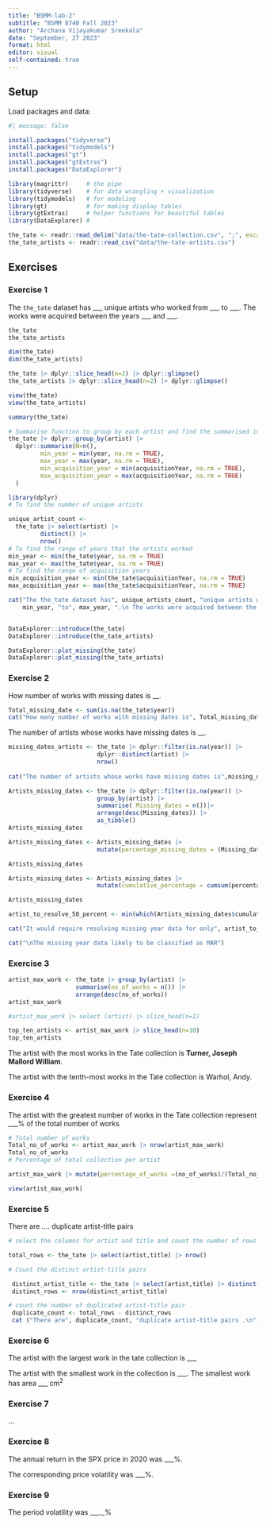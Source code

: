 ```yaml
---
title: "BSMM-lab-2"
subtitle: "BSMM 8740 Fall 2023"
author: "Archana Vijayakumar Sreekala"
date: "September, 27 2023"
format: html
editor: visual
self-contained: true
---
```


## Setup

Load packages and data:

```r
#| message: false

install.packages("tidyverse")
install.packages("tidymodels")
install.packages("gt")
install.packages("gtExtras")
install.packages("DataExplorer")

library(magrittr)     # the pipe
library(tidyverse)    # for data wrangling + visualization
library(tidymodels)   # for modeling
library(gt)           # for making display tables
library(gtExtras)     # helper functions for beautiful tables
library(DataExplorer) #

the_tate <- readr::read_delim("data/the-tate-collection.csv", ";", escape_double = FALSE, trim_ws = TRUE)
the_tate_artists <- readr::read_csv("data/the-tate-artists.csv")
```

## Exercises

### Exercise 1

The `the_tate` dataset has \_\_\_ unique artists who worked from \_\_\_ to \_\_\_. The works were acquired between the years \_\_\_ and \_\_\_.

```r

the_tate
the_tate_artists

dim(the_tate)
dim(the_tate_artists)

the_tate |> dplyr::slice_head(n=2) |> dplyr::glimpse()
the_tate_artists |> dplyr::slice_head(n=2) |> dplyr::glimpse() 

view(the_tate)
view(the_tate_artists)

summary(the_tate)

# Summarise function to group by each artist and find the summarised information 
the_tate |> dplyr::group_by(artist) |>
  dplyr::summarise(N=n(), 
         min_year = min(year, na.rm = TRUE),          
         max_year = max(year, na.rm = TRUE), 
         min_acquisition_year = min(acquisitionYear, na.rm = TRUE),
         max_acquisition_year = max(acquisitionYear, na.rm = TRUE)
  )

library(dplyr)
# To find the number of unique artists

unique_artist_count <- 
  the_tate |> select(artist) |>
         distinct() |>
         nrow() 
# To find the range of years that the artists worked
min_year <- min(the_tate$year, na.rm = TRUE)         
max_year <- max(the_tate$year, na.rm = TRUE)  
# To find the range of acquisition years
min_acquisition_year <- min(the_tate$acquisitionYear, na.rm = TRUE)
max_acquisition_year <- max(the_tate$acquisitionYear, na.rm = TRUE)

cat("The the_tate dataset has", unique_artists_count, "unique artists who worked from",
    min_year, "to", max_year, ".\n The works were acquired between the years", min_acquisition_year, "and", max_acquisition_year, ".\n")


DataExplorer::introduce(the_tate)
DataExplorer::introduce(the_tate_artists)

DataExplorer::plot_missing(the_tate) 
DataExplorer::plot_missing(the_tate_artists)
```

### Exercise 2

How number of works with missing dates is \_\_.

```r


Total_missing_date <- sum(is.na(the_tate$year))
cat("How many number of works with missing dates is", Total_missing_date,".\n")
```

The number of artists whose works have missing dates is \_\_.

```r

missing_dates_artists <- the_tate |> dplyr::filter(is.na(year)) |>
                         dplyr::distinct(artist) |>
                         nrow()
 
cat("The number of artists whose works have missing dates is",missing_dates_artists, ".\n")        
```

```r


Artists_missing_dates <- the_tate |> dplyr::filter(is.na(year)) |>
                         group_by(artist) |>
                         summarise( Missing_dates = n())|>
                         arrange(desc(Missing_dates)) |>
                         as_tibble()
Artists_missing_dates
```

```r

Artists_missing_dates <- Artists_missing_dates |> 
                         mutate(percentage_missing_dates = (Missing_dates/Total_missing_date)*100)

Artists_missing_dates
```

```r

Artists_missing_dates <- Artists_missing_dates |> 
                         mutate(cumulative_percentage = cumsum(percentage_missing_dates))

Artists_missing_dates
```

```r

artist_to_resolve_50_percent <- min(which(Artists_missing_dates$cumulative_percentage >= 50))

cat("It would require resolving missing year data for only", artist_to_resolve_50_percent, "artists to resolve at least 50% of the missing data.\n")

cat("\nThe missing year data likely to be classified as MAR")

```

### Exercise 3

```r

artist_max_work <- the_tate |> group_by(artist) |>
                   summarise(no_of_works = n()) |>
                   arrange(desc(no_of_works))
artist_max_work

#artist_max_work |> select (artist) |> slice_head(n=1) 
```

```r

top_ten_artists <- artist_max_work |> slice_head(n=10) 
top_ten_artists
```

The artist with the most works in the Tate collection is **Turner, Joseph Mallord William**.

The artist with the tenth-most works in the Tate collection is Warhol, Andy.

### Exercise 4

The artist with the greatest number of works in the Tate collection represent \_\_\_% of the total number of works

```r

# Total number of works
Total_no_of_works <- artist_max_work |> nrow(artist_max_work)
Total_no_of_works
# Percentage of total collection per artist

artist_max_work |> mutate(percentage_of_works =(no_of_works)/(Total_no_of_works))

view(artist_max_work)

```

### Exercise 5

There are .... duplicate artist-title pairs

```r

# select the columns for artist and title and count the number of rows

total_rows <- the_tate |> select(artist,title) |> nrow()

# Count the distinct artist-title pairs

 distinct_artist_title <- the_tate |> select(artist,title) |> distinct()
 distinct_rows <- nrow(distinct_artist_title)

# count the number of duplicated artist-title pair
 duplicate_count <- total_rows - distinct_rows
 cat ("There are", duplicate_count, "duplicate artist-title pairs .\n")
```

### Exercise 6

The artist with the largest work in the tate collection is \_\_\_

The artist with the smallest work in the collection is \_\_\_. The smallest work has area \_\_\_ $\text{cm}^2$

### Exercise 7

...

### Exercise 8

The annual return in the SPX price in 2020 was \_\_\_%.

The corresponding price volatility was \_\_\_%.

### Exercise 9

The period volatility was \_\_\_.\_%

### 
